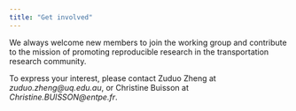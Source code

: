 ```yaml
---
title: "Get involved"
---
```


We always welcome new members to join the working group and contribute to the mission of promoting reproducible research in the transportation research community.

To express your interest, please contact Zuduo Zheng at *zuduo.zheng\@uq.edu.au*, or Christine Buisson at *Christine.BUISSON\@entpe.fr*.
